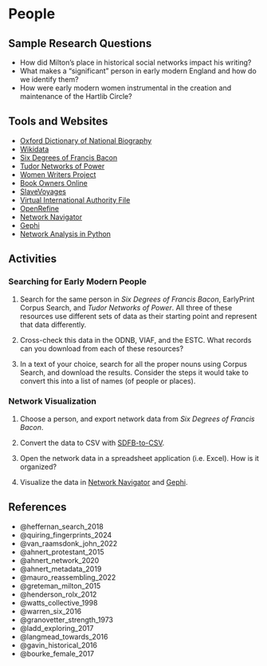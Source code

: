 # People

## Sample Research Questions

- How did Milton's place in historical social networks impact his writing?
- What makes a "significant" person in early modern England and how do we identify them?
- How were early modern women instrumental in the creation and maintenance of the Hartlib Circle?

## Tools and Websites

- [Oxford Dictionary of National Biography](https://www.oxforddnb.com/)
- [Wikidata](https://www.wikidata.org/wiki/Wikidata:Main_Page)
- [Six Degrees of Francis Bacon](http://sixdegreesoffrancisbacon.com/)
- [Tudor Networks of Power](https://tudornetworks.net/)
- [Women Writers Project](https://www.wwp.northeastern.edu/)
- [Book Owners Online](https://bookowners.online/Main_Page)
- [SlaveVoyages](https://www.slavevoyages.org/)
- [Virtual International Authority File](https://viaf.org/en)
- [OpenRefine](https://viaf.org/en)
- [Network Navigator](https://networknavigator.jrladd.com/)
- [Gephi](https://gephi.org/)
- [Network Analysis in Python](https://jrladd.com/networks/intro.html)

## Activities

### Searching for Early Modern People

1. Search for the same person in *Six Degrees of Francis Bacon*, EarlyPrint Corpus Search, and *Tudor Networks of Power*. All three of these resources use different sets of data as their starting point and represent that data differently.

2. Cross-check this data in the ODNB, VIAF, and the ESTC. What records can you download from each of these resources?

3. In a text of your choice, search for all the proper nouns using Corpus Search, and download the results. Consider the steps it would take to convert this into a list of names (of people or places).

### Network Visualization

1. Choose a person, and export network data from *Six Degrees of Francis Bacon*.

2. Convert the data to CSV with [SDFB-to-CSV](https://sdfb-to-csv.glitch.me/).

3. Open the network data in a spreadsheet application (i.e. Excel). How is it organized?

4. Visualize the data in [Network Navigator](https://networknavigator.jrladd.com/) and [Gephi](https://jrladd.com/networks/visualization/visualization.html).

## References

- @heffernan_search_2018
- @quiring_fingerprints_2024
- @van_raamsdonk_john_2022
- @ahnert_protestant_2015
- @ahnert_network_2020
- @ahnert_metadata_2019
- @mauro_reassembling_2022
- @greteman_milton_2015
- @henderson_rolx_2012
- @watts_collective_1998
- @warren_six_2016
- @granovetter_strength_1973
- @ladd_exploring_2017
- @langmead_towards_2016
- @gavin_historical_2016
- @bourke_female_2017

